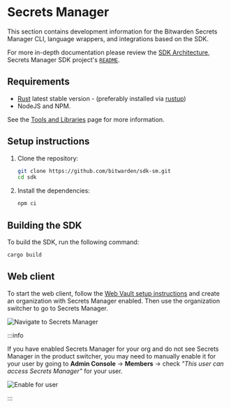 # Secrets Manager

This section contains development information for the Bitwarden Secrets Manager CLI, language
wrappers, and integrations based on the SDK.

For more in-depth documentation please review the [SDK Architecture](../../../architecture/sdk),
Secrets Manager SDK project's [`README`](https://github.com/bitwarden/sdk-sm).

## Requirements

- [Rust](https://www.rust-lang.org/tools/install) latest stable version - (preferably installed via
  [rustup](https://rustup.rs/))
- NodeJS and NPM.

See the [Tools and Libraries](../../tools/index.md) page for more information.

## Setup instructions

1.  Clone the repository:

    ```bash
    git clone https://github.com/bitwarden/sdk-sm.git
    cd sdk
    ```

2.  Install the dependencies:

    ```bash
    npm ci
    ```

## Building the SDK

To build the SDK, run the following command:

```bash
cargo build
```

## Web client

To start the web client, follow the
[Web Vault setup instructions](../../clients/web-vault/index.mdx) and create an organization with
Secrets Manager enabled. Then use the organization switcher to go to Secrets Manager.

![Navigate to Secrets Manager](sm-product-switcher.png)

:::info

If you have enabled Secrets Manager for your org and do not see Secrets Manager in the product
switcher, you may need to manually enable it for your user by going to **Admin Console** ->
**Members** -> check _"This user can access Secrets Manager"_ for your user.

![Enable for user](enable-sm.png)

:::
